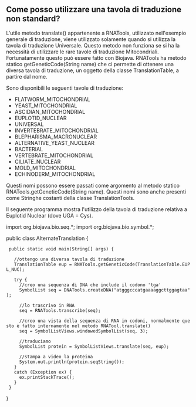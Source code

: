 == Come posso utilizzare una tavola di traduzione non standard? ==

L'utile metodo translate() appartenente a RNATools, utilizzato nell'esempio generale di traduzione, viene utilizzato solamente quando si utilizza la tavola di traduzione Universale. Questo metodo non funziona se si ha la necessità di utilizzare le rare tavole di traduzione Mitocondriali. Fortunatamente questo può essere fatto con Biojava. RNATools ha metodo statico getGeneticCode(String name) che ci permette di ottenere una diversa tavola di traduzione, un oggetto della classe TranslationTable, a partire dal nome.

Sono disponibili le seguenti tavole di traduzione:

* FLATWORM_MITOCHONDRIAL
* YEAST_MITOCHONDRIAL
* ASCIDIAN_MITOCHONDRIAL
* EUPLOTID_NUCLEAR
* UNIVERSAL
* INVERTEBRATE_MITOCHONDRIAL
* BLEPHARISMA_MACRONUCLEAR
* ALTERNATIVE_YEAST_NUCLEAR
* BACTERIAL
* VERTEBRATE_MITOCHONDRIAL
* CILIATE_NUCLEAR
* MOLD_MITOCHONDRIAL
* ECHINODERM_MITOCHONDRIAL

Questi nomi possono essere passati come argomento al metodo statico  RNATools.getGeneticCode(String name). Questi nomi sono anche presenti come Stringhe costanti della  classe TranslationTools.

Il seguente programma mostra l'utilizzo della tavola di traduzione relativa a Euplotid Nuclear (dove UGA = Cys).

<java>
import org.biojava.bio.seq.*;
import org.biojava.bio.symbol.*;

public class AlternateTranslation {
  public static void main(String[] args) {

    //ottengo una diversa tavola di traduzione
    TranslationTable eup = RNATools.getGeneticCode(TranslationTable.EUPL_NUC);

    try {
      //creo una sequenza di DNA che include il codono 'tga'
      SymbolList seq = DNATools.createDNA("atgggcccatgaaaaggcttggagtaa");

      //lo trascrivo in RNA
      seq = RNATools.transcribe(seq);

      //creo una vista della sequenza di RNA in codoni, normalmente questo è fatto internamente nel metodo RNATool.translate()
      seq = SymbolListViews.windowedSymbolList(seq, 3);

      //traduciamo
      SymbolList protein = SymbolListViews.translate(seq, eup);

      //stampa a video la proteina
      System.out.println(protein.seqString());
    }
    catch (Exception ex) {
      ex.printStackTrace();
    }
  }
}
</java>